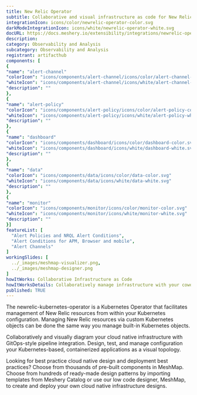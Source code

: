 ```yaml
---
title: New Relic Operator
subtitle: Collaborative and visual infrastructure as code for New Relic Operator
integrationIcon: icons/color/newrelic-operator-color.svg
darkModeIntegrationIcon: icons/white/newrelic-operator-white.svg
docURL: https://docs.meshery.io/extensibility/integrations/newrelic-operator
description: 
category: Observability and Analysis
subcategory: Observability and Analysis
registrant: artifacthub
components: [
{
"name": "alert-channel"
"colorIcon": "icons/components/alert-channel/icons/color/alert-channel-color.svg"
"whiteIcon": "icons/components/alert-channel/icons/white/alert-channel-white.svg"
"description": ""
},
{
"name": "alert-policy"
"colorIcon": "icons/components/alert-policy/icons/color/alert-policy-color.svg"
"whiteIcon": "icons/components/alert-policy/icons/white/alert-policy-white.svg"
"description": ""
},
{
"name": "dashboard"
"colorIcon": "icons/components/dashboard/icons/color/dashboard-color.svg"
"whiteIcon": "icons/components/dashboard/icons/white/dashboard-white.svg"
"description": ""
},
{
"name": "data"
"colorIcon": "icons/components/data/icons/color/data-color.svg"
"whiteIcon": "icons/components/data/icons/white/data-white.svg"
"description": ""
},
{
"name": "monitor"
"colorIcon": "icons/components/monitor/icons/color/monitor-color.svg"
"whiteIcon": "icons/components/monitor/icons/white/monitor-white.svg"
"description": ""
}]
featureList: [
  "Alert Policies and NRQL Alert Conditions",
  "Alert Conditions for APM, Browser and mobile",
  "Alert Channels"
]
workingSlides: [
  ../_images/meshmap-visualizer.png,
  ../_images/meshmap-designer.png
]
howItWorks: Collaborative Infrastructure as Code
howItWorksDetails: Collaboratively manage infrastructure with your coworkers synchronously sharing the same designs.
published: TRUE
---
```

<p>
The newrelic-kubernetes-operator is a Kubernetes Operator that facilitates management of New Relic resources from within your Kubernetes configuration. Managing New Relic resources via custom Kubernetes objects can be done the same way you manage built-in Kubernetes objects.
</p>
<p>
    Collaboratively and visually diagram your cloud native infrastructure with GitOps-style pipeline integration. Design, test, and manage configuration your Kubernetes-based, containerized applications as a visual topology.
</p>
<p>
    Looking for best practice cloud native design and deployment best practices? Choose from thousands of pre-built components in MeshMap. Choose from hundreds of ready-made design patterns by importing templates from Meshery Catalog or use our low code designer, MeshMap, to create and deploy your own cloud native infrastructure designs.
</p>
